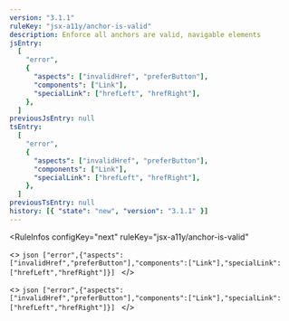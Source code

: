```yaml
---
version: "3.1.1"
ruleKey: "jsx-a11y/anchor-is-valid"
description: Enforce all anchors are valid, navigable elements
jsEntry:
  [
    "error",
    {
      "aspects": ["invalidHref", "preferButton"],
      "components": ["Link"],
      "specialLink": ["hrefLeft", "hrefRight"],
    },
  ]
previousJsEntry: null
tsEntry:
  [
    "error",
    {
      "aspects": ["invalidHref", "preferButton"],
      "components": ["Link"],
      "specialLink": ["hrefLeft", "hrefRight"],
    },
  ]
previousTsEntry: null
history: [{ "state": "new", "version": "3.1.1" }]
---
```


<RuleInfos 
  configKey="next" 
  ruleKey="jsx-a11y/anchor-is-valid" 
>
  <>
    ```json
    ["error",{"aspects":["invalidHref","preferButton"],"components":["Link"],"specialLink":["hrefLeft","hrefRight"]}]
    ```
  </>

  <>
    ```json
    ["error",{"aspects":["invalidHref","preferButton"],"components":["Link"],"specialLink":["hrefLeft","hrefRight"]}]
    ```
  </>
</RuleInfos>

